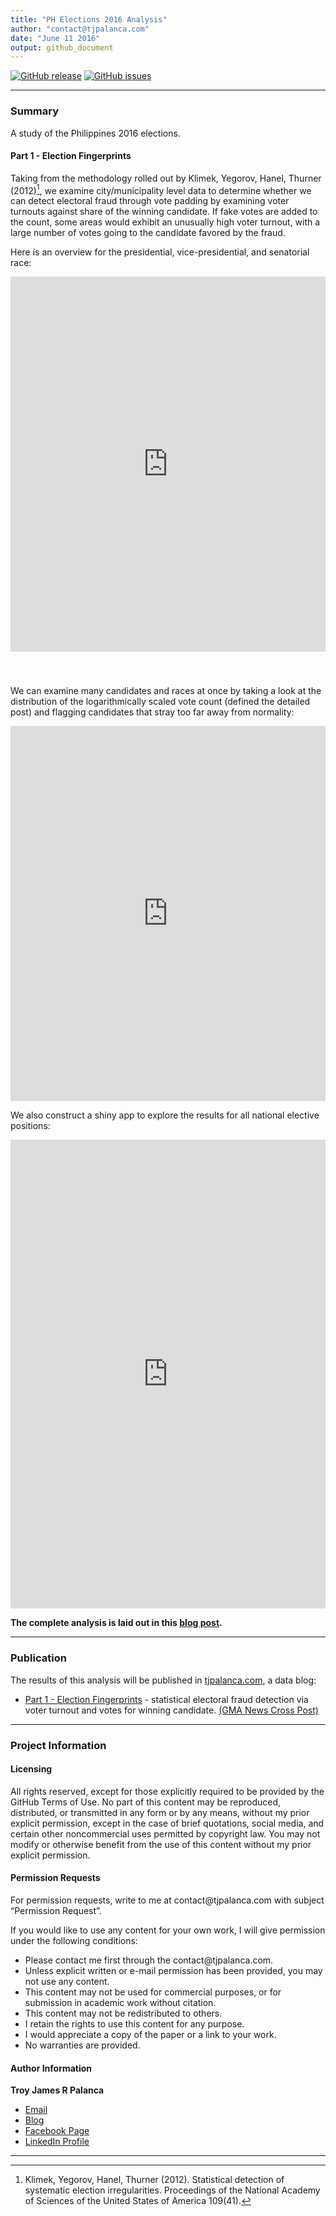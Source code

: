 ```yaml
---
title: "PH Elections 2016 Analysis"
author: "contact@tjpalanca.com"
date: "June 11 2016"
output: github_document
---
```


[![GitHub release](https://img.shields.io/github/release/tjpalanca/ph-elections-2016-analysis.svg?maxAge=2592000)](https://github.com/tjpalanca/fast-food-wars/) [![GitHub issues](https://img.shields.io/github/issues/tjpalanca/ph-elections-2016-analysis.svg?maxAge=2592000)](https://github.com/tjpalanca/fast-food-wars/issues)

---

### Summary
 
A study of the Philippines 2016 elections.


#### Part 1 - Election Fingerprints

Taking from the methodology rolled out by Klimek, Yegorov, Hanel, Thurner (2012)[^1], we examine city/municipality level data to determine whether we can detect electoral fraud through vote padding by examining voter turnouts against share of the winning candidate. If fake votes are added to the count, some areas would exhibit an unusually high voter turnout, with a large number of votes going to the candidate favored by the fraud.

Here is an overview for the presidential, vice-presidential, and senatorial race:

<iframe frameborder="0" style="margin-bottom: 40px;" width="100%" height="600px" src="http://tjpalanca.com/figures/20160529-election-fingerprint-explorer/"></iframe>

We can examine many candidates and races at once by taking a look at the distribution of the logarithmically scaled vote count (defined the detailed post) and flagging candidates that stray too far away from normality:

<iframe frameborder= "0" src="http://tjpalanca.com/figures/04-skewness-kurtosis-chart.html" frameborder="0" width="100%" height="600px"></iframe>

We also construct a shiny app to explore the results for all national elective positions:

<iframe src="http://shiny.tjpalanca.com/tjpalanca/ph-elections-2016/vote-padding/" frameborder="0" width="100%" height="750px"></iframe>

**The complete analysis is laid out in this [blog post](http://tjpalanca.com/2016/05/on-elections-part-1.html).**

---

### Publication

The results of this analysis will be published in [tjpalanca.com](http://www.tjpalanca.com), a data blog:

* [Part 1 - Election Fingerprints](http://tjpalanca.com/2016/05/on-elections-part-1.html) - statistical electoral fraud detection via voter turnout and votes for winning candidate. [(GMA News Cross Post)](http://www.gmanetwork.com/news/story/568132/scitech/science/on-the-elections-part-1-election-fingerprints?utm_source=GMANews&utm_medium=Facebook&utm_campaign=GMANewsFacebook)

---

### Project Information

#### Licensing

All rights reserved, except for those explicitly required to be provided by the GitHub Terms of Use. No part of this content may be reproduced, distributed, or transmitted in any form or by any means, without my prior explicit permission, except in the case of brief quotations, social media, and certain other noncommercial uses permitted by copyright law. You may not modify or otherwise benefit from the use of this content without my prior explicit permission.

#### Permission Requests

For permission requests, write to me at contact@tjpalanca.com with subject "Permission Request".

If you would like to use any content for your own work, I will give permission under the following conditions:

* Please contact me first through the contact@tjpalanca.com.
* Unless explicit written or e-mail permission has been provided, you may not use any content.
* This content may not be used for commercial purposes, or for submission in academic work without citation.
* This content may not be redistributed to others.
* I retain the rights to use this content for any purpose.
* I would appreciate a copy of the paper or a link to your work.
* No warranties are provided.

#### Author Information

**Troy James R Palanca**  

* [Email](contact@tjpalanca.com)
* [Blog](http://www.tjpalanca.com)
* [Facebook Page](http://www.facebook.com/tjpalanca.blog)
* [LinkedIn Profile](http://ph.linkedin.com/in/tjpalanca)

---

[^1]: Klimek, Yegorov, Hanel, Thurner (2012). Statistical detection of systematic election irregularities. Proceedings of the National Academy of Sciences of the United States of America 109(41).

